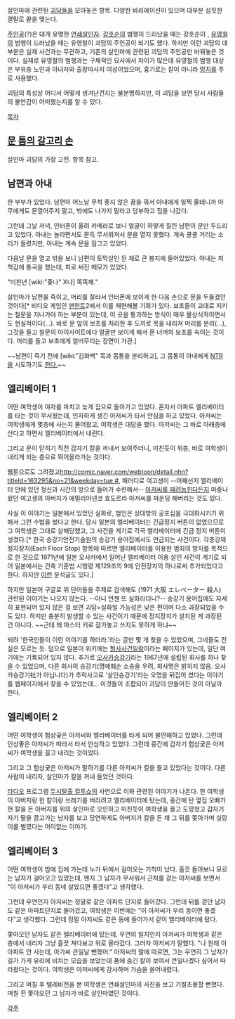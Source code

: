 살인마에 관련된 [[괴담]]들을 모아놓은 항목. 다양한 바리에이션이 있으며 대부분 섬짓한 결말로 끝을 맺는다.

[[주인공]](?)은 대개 유명한 [[연쇄살인자]]. [[강호순]]의 범행이 드러났을 때는 강호순이 , [[유영철]]의 범행이 드러났을 때는 유영철이 괴담의 주인공이 되기도 했다. 하지만 이런 괴담의 대부분은 실제 사건과는 무관하고, 기존의 살인마에 관련된 괴담의 주인공만 바꿔놓은 것이다. 실제로 유영철의 범행과는 구체적인 묘사에서 차이가 많은데 유영철의 범행 대상은 부유층 노인과 아녀자와 출장마사지 여성이었으며, 흉기로는 칼이 아니라 [[망치]]를 주로 사용했다.

괴담의 특성상 어디서 어떻게 생겨난건지는 불분명하지만, 이 괴담을 보면 당시 사람들의 불안감이 어떠했는지를 알 수 있다.

[[목차]]
== [[문 틈의 갈고리 손]] ==
살인마 괴담의 가장 고전. 항목 참고.

== 남편과 아내 ==
한 부부가 있었다. 남편이 어느날 무척 좋지 않은 꿈을 꿔서 아내에게 일찍 올테니까 아무에게도 문열어주지 말고, 밖에도 나가지 말라고 당부하고 집을 나갔다.

그런데 그날 저녁, 인터폰이 울려 카메라로 보니 얼굴이 하얗게 질린 남편이 문만 두드리고 있었다. 아내는 놀라면서도 문득 무서워져서 문을 열지 못했다. 계속 쿵쿵 거리는 소리가 들렸지만, 아내는 계속 문을 잠그고 있었다.

다음날 문을 열고 밖을 보니 남편이 토막살인 된 채로 큰 봉지에 들어있었다. 아내는 
죄책감에 통곡을 했는데, 피로 써진 메모가 있었다.

"미친년 [wiki:"좆나" X나] 똑똑해."

살인마가 남편을 죽이고, 머리를 잘라서 인터폰에 보이게 한 다음 손으로 문을 두들겼던 것이다[* 비디오 게임인 [[맨헌트]]2에서 이를 재현해볼 기회가 있다. 보초들이 교대로 지키는 철문을 지나가야 하는 부분이 있는데, 이 곳을 통과하는 방식이 매우 몰상식적이면서도 현실적이다(…). 바로 문 앞의 보초를 처리한 후 도끼로 목을 내리쳐 머리를 분리(…), 그것을 들고 철문의 아이사이트에다 얼굴만 보이게 해서 문 너머의 보초를 속이는 것이다. 머리를 들고 보초에게 얼버무리는 장면이 가관.]

~~남편이 죽기 전에 [wiki:"김화백" 목과 몸통을 분리하고], 그 몸통이 아내에게 [[NTR]]을 시도하기도 [http://bbs2.ruliweb.daum.net/gaia/do/ruliweb/family/216/read?bbsId=G005&articleId=19303835&itemId=63 한다.]~~

== 엘리베이터 1 ==
어떤 여학생이 야자를 마치고 늦게 집으로 돌아가고 있었다. 혼자서 아파트 엘리베이터를 타는 것이 무서웠는데, 인자하게 생긴 아저씨가 타서 안심을 하고 있었다. 아저씨는 여학생에게 몇층에 사는지 물어왔고, 여학생은 대답을 했다. 아저씨는 그 바로 아래층에 산다고 하면서 엘리베이터에서 내린다.

그리고 문이 닫히기 직전 갑자기 칼을 꺼내서 보여주더니, 미친듯이 위층, 바로 여학생이 내리게 되는 층으로 뛰어올라가는 것이다.

웹툰으로도 그려졌고[[http://comic.naver.com/webtoon/detail.nhn?titleId=163295&no=21&weekday=tue #]], 패러디로 여고생이 --어째선지 엘리베이터 안에 있던 정신과 시간의 방으로 들어가 수련해서-- [http://rigvedawiki.net/r1/wiki.php/%EC%82%B4%EC%9D%B8%EB%A7%88%EC%97%90%20%EA%B4%80%EB%A0%A8%EB%90%9C%20%EA%B4%B4%EB%8B%B4?action=download&value=1a.jpg 아저씨를 때려눕힌다든지] 마중나왔던 여고생의 아버지가 에밀리아넨코 효도르라 아저씨를 파운딩 해버리는 것도 있다.

사실 이 이야기는 일본에서 있었던 실화로, 범인은 상대방의 공포심을 극대화시키기 위해서 그런 수법을 썼다고 한다. 당시 일본의 엘리베이터는 긴급정지 버튼이 없었으므로 그 여학생은 그대로 살해당했고, 그 사건을 계기로 각국 엘리베이터에 긴급 정지 버튼이 생겼다.[* 한국 승강기안전기술원의 승강기 용어집에서도 언급되는 사건이다. 각층강제정지장치(Each Floor Stop) 항목에 따르면 엘리베이터를 이용한 범죄의 방지를 목적으로 한 것으로 1971년에 일본 오사카에서 일어난 엘리베이터 이용 살인 사건이 계기로 되어 일본에서는 건축 기준법 시행령 제129조의 9에 안전장치의 하나로써 추가되었다고 한다. 하지만 [http://clien.net/cs2/bbs/board.php?bo_table=park&wr_id=21891600 이런] 분석글도 있다.]

하지만 일본어 구글로 위 단어들을 주제로 검색해도 (1971  大阪 エレベーター  殺人) 관련된 이야기는 나오지 않는다. --아니 언젠 또 실화라더니?-- 승강기 용어집에도 자세히 표현되어 있지 않은 걸 보면 괴담=실화일 가능성은 낮은 편이며 다소 과장되었을 수도 있다. 하지만 충분히 발생할 수 있는 사건이기 때문에 정지장치가 설치된 게 과장된 건 아니다. ~~근데 왜 마스터 키로 잠가놓고 쓰지도 못하게 하냐~~

되려 '한국인들이 이런 이야기를 하더라.'라는 글만 몇 개 찾을 수 있었으며, 그네들도 진실은 모르는 듯. 덤으로 일본어 위키에는 [http://ja.wikipedia.org/wiki/%E6%97%A5%E6%9C%AC%E3%81%AE%E5%88%91%E4%BA%8B%E4%BA%8B%E4%BB%B6%E3%81%AE%E4%B8%80%E8%A6%A7#1971.E5.B9.B4-1980.E5.B9.B4 형사사건일람]이라는 페이지가 있는데, 일단 여기에는 기록되어 있지 않다. 추가로 [http://www.osakaev.com/ 오사카승강기]라는 1967년에 설립된 회사를 하나 찾을 수 있었으며, 다른 회사의 승강기(명예훼손 소송을 우려, 회사명은 밝히지 않음. 오사카승강기社가 아닙니다)가 추락사고로 '살인승강기'라는 오명을 뒤집어 썼다는 이야기를 웹페이지에서 찾을 수 있었는데... 이것들이 조합되어 괴담이 만들어진 것이 아닐까 한다. 
== 엘리베이터 2 ==
어떤 여학생이 험상궂은 아저씨와 엘리베이터를 타게 되어 불안해하고 있었다. 그런데 인상좋은 아저씨가 따라서 타서 안심하고 있었다. 그런데 중간에 갑자기 험상궂은 아저씨가 여학생을 끌고 내리는 것이었다.

그리고 그 험상궂은 아저씨가 말하기를 다른 아저씨가 칼을 들고 있었다는 것이다. 다른 사람이 내리자, 살인마가 칼을 꺼내 들었던 것이다.

[[라디오]] 프로그램 [[두시탈출 컬투쇼]]의 사연으로 이와 관련된 이야기가 나온다. 한 여학생이 아버지랑 헌 칼이랑 쓰레기를 버리려고 엘리베이터에 탔는데, 중간에 탄 옆집 오빠가 헌 칼을 든 아버지를 위의 살인마로 오인하고 미친듯이 여학생을 끌고 도망쳤고 갑자기 자기 딸을 끌고가는 남자를 보고 당연하게도 아버지가 칼을 든 채 그 뒤를 쫒아가며 실랑이를 벌였다는 어이없는 이야기.

== 엘리베이터 3 ==
어떤 여학생이 밤에 집에 가는데 누가 뒤에서 걸어오는 기척이 났다. 흘끗 돌아보니 모르는 남자가 걸어오고 있었는데, 왠지 그 남자가 무서워서 근처를 걷는 아저씨를 보면서 "이 아저씨가 우리 동네 살았으면 좋겠다"고 생각했다. 

그런데 우연인지 아저씨는 정말로 같은 아파트 단지로 들어갔다. 그런데 뒤를 걷던 남자도 같은 아파트단지로 들어갔고, 여학생은 이번에는 "이 아저씨가 우리 동이면 좋겠다"고 생각했다. 그런데 정말 아저씨도 같은 동에 들어가서 같이 엘리베이터에 탔다. 

쫓아오던 남자도 같은 엘리베이터에 탔는데, 우연의 일치인지 아저씨가 여학생과 같은 층에서 내리자 그냥 흘끗 쳐다보고 위로 올라갔다. 그러자 아저씨가 말했다. "나 원래 이 아파트 안 사는데, 아가씨 큰일날 뻔했어." 아저씨의 말에 따르면, 그는 우연히 그 남자가 길가 가게 유리에 비치는 모습을 보았는데 품에 숨긴 칼이 보여서 큰일나겠다 싶어서 따라왔다는 것이다. 여학생은 아저씨에게 감사하며 가슴을 쓸어내렸다.

그리고 며칠 후 텔레비전을 본 여학생은 연쇄살인마의 사진을 보고 기절초풍할 뻔했다. 며칠 전 쫓아오던 그 남자가 바로 살인마였던 것이다.


[[각주]]
